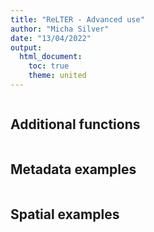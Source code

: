 ```yaml
---
title: "ReLTER - Advanced use"
author: "Micha Silver"
date: "13/04/2022"
output:
  html_document:
    toc: true
    theme: united
---
```


```r

```

## Additional functions


```r

```

## Metadata examples 

```r

```

## Spatial examples